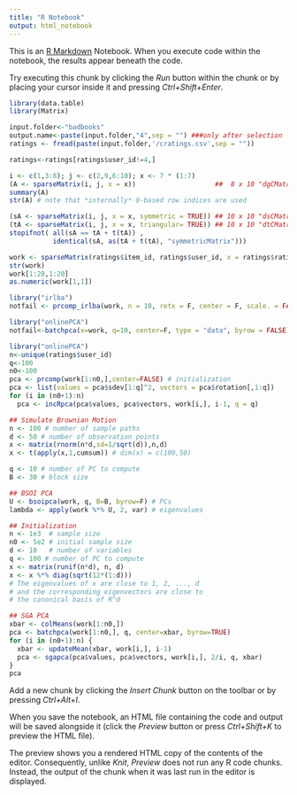 ```yaml
---
title: "R Notebook"
output: html_notebook
---
```


This is an [R Markdown](http://rmarkdown.rstudio.com) Notebook. When you execute code within the notebook, the results appear beneath the code. 

Try executing this chunk by clicking the *Run* button within the chunk or by placing your cursor inside it and pressing *Ctrl+Shift+Enter*. 

```r
library(data.table)
library(Matrix)

input.folder<-"badbooks"
output.name<-paste(input.folder,"4",sep = "") ###only after selection
ratings <- fread(paste(input.folder,'/cratings.csv',sep = ""))

ratings<-ratings[ratings$user_id!=4,]
```
```r
i <- c(1,3:8); j <- c(2,9,6:10); x <- 7 * (1:7)
(A <- sparseMatrix(i, j, x = x))                    ##  8 x 10 "dgCMatrix"
summary(A)
str(A) # note that *internally* 0-based row indices are used

(sA <- sparseMatrix(i, j, x = x, symmetric = TRUE)) ## 10 x 10 "dsCMatrix"
(tA <- sparseMatrix(i, j, x = x, triangular= TRUE)) ## 10 x 10 "dtCMatrix"
stopifnot( all(sA == tA + t(tA)) ,
           identical(sA, as(tA + t(tA), "symmetricMatrix")))

```
```r
work <- sparseMatrix(ratings$item_id, ratings$user_id, x = ratings$rating)
str(work)
work[1:20,1:20]
as.numeric(work[1,1])
```
```r
library("irlba")
notfail <- prcomp_irlba(work, n = 10, retx = F, center = F, scale. = FALSE )

```
```r
library("onlinePCA")
notfail<-batchpca(x=work, q=10, center=F, type = "data", byrow = FALSE)

```

```r
library("onlinePCA")
n<-unique(ratings$user_id)
q<-100
n0<-100
pca <- prcomp(work[1:n0,],center=FALSE) # initialization
pca <- list(values = pca$sdev[1:q]^2, vectors = pca$rotation[,1:q])
for (i in (n0+1):n)
  pca <- incRpca(pca$values, pca$vectors, work[i,], i-1, q = q)


```
```r
## Simulate Brownian Motion
n <- 100 # number of sample paths
d <- 50 # number of observation points
x <- matrix(rnorm(n*d,sd=1/sqrt(d)),n,d)
x <- t(apply(x,1,cumsum)) # dim(x) = c(100,50)

q <- 10 # number of PC to compute
B <- 30 # block size

## BSOI PCA 
U <- bsoipca(work, q, B=B, byrow=F) # PCs
lambda <- apply(work %*% U, 2, var) # eigenvalues 

```
```r
## Initialization
n <- 1e3  # sample size
n0 <- 5e2 # initial sample size
d <- 10   # number of variables
q <- 100 # number of PC to compute
x <- matrix(runif(n*d), n, d)
x <- x %*% diag(sqrt(12*(1:d)))
# The eigenvalues of x are close to 1, 2, ..., d
# and the corresponding eigenvectors are close to 
# the canonical basis of R^d

## SGA PCA
xbar <- colMeans(work[1:n0,])
pca <- batchpca(work[1:n0,], q, center=xbar, byrow=TRUE)
for (i in (n0+1):n) {
  xbar <- updateMean(xbar, work[i,], i-1)
  pca <- sgapca(pca$values, pca$vectors, work[i,], 2/i, q, xbar)
}
pca

```


Add a new chunk by clicking the *Insert Chunk* button on the toolbar or by pressing *Ctrl+Alt+I*.

When you save the notebook, an HTML file containing the code and output will be saved alongside it (click the *Preview* button or press *Ctrl+Shift+K* to preview the HTML file).

The preview shows you a rendered HTML copy of the contents of the editor. Consequently, unlike *Knit*, *Preview* does not run any R code chunks. Instead, the output of the chunk when it was last run in the editor is displayed.
```r

```
